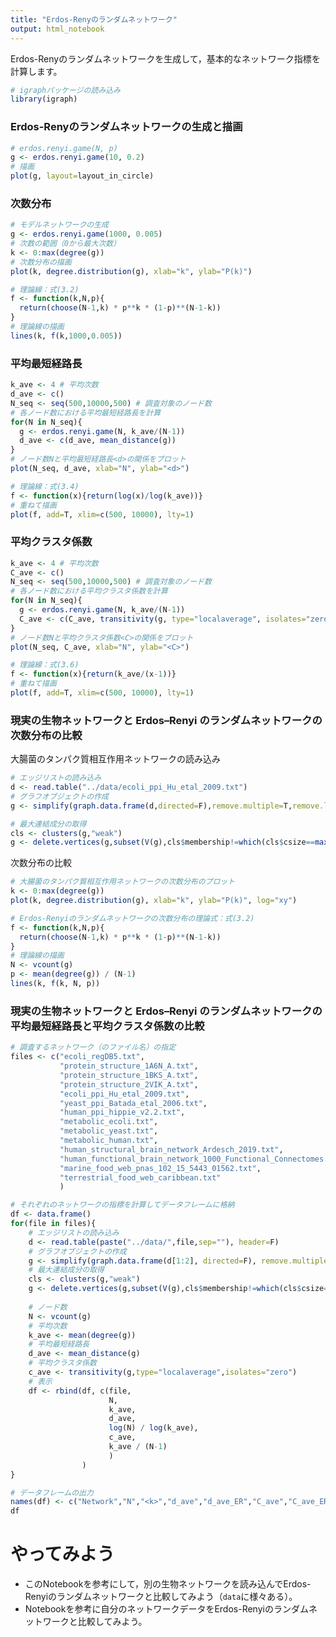 ```yaml
---
title: "Erdos-Renyのランダムネットワーク"
output: html_notebook
---
```

Erdos-Renyのランダムネットワークを生成して，基本的なネットワーク指標を計算します。


```r
# igraphパッケージの読み込み
library(igraph)
```

### Erdos-Renyのランダムネットワークの生成と描画
```r
# erdos.renyi.game(N, p)
g <- erdos.renyi.game(10, 0.2)
# 描画
plot(g, layout=layout_in_circle)
```

### 次数分布
```r
# モデルネットワークの生成
g <- erdos.renyi.game(1000, 0.005)
# 次数の範囲（0から最大次数）
k <- 0:max(degree(g))
# 次数分布の描画
plot(k, degree.distribution(g), xlab="k", ylab="P(k)")

# 理論線：式(3.2)
f <- function(k,N,p){
  return(choose(N-1,k) * p**k * (1-p)**(N-1-k))
}
# 理論線の描画
lines(k, f(k,1000,0.005))
```

### 平均最短経路長
```r
k_ave <- 4 # 平均次数
d_ave <- c()
N_seq <- seq(500,10000,500) # 調査対象のノード数
# 各ノード数における平均最短経路長を計算
for(N in N_seq){
  g <- erdos.renyi.game(N, k_ave/(N-1))
  d_ave <- c(d_ave, mean_distance(g))
}
# ノード数Nと平均最短経路長<d>の関係をプロット
plot(N_seq, d_ave, xlab="N", ylab="<d>")

# 理論線：式(3.4)
f <- function(x){return(log(x)/log(k_ave))}
# 重ねて描画
plot(f, add=T, xlim=c(500, 10000), lty=1)
```

### 平均クラスタ係数
```r
k_ave <- 4 # 平均次数
C_ave <- c()
N_seq <- seq(500,10000,500) # 調査対象のノード数
# 各ノード数における平均クラスタ係数を計算
for(N in N_seq){
  g <- erdos.renyi.game(N, k_ave/(N-1))
  C_ave <- c(C_ave, transitivity(g, type="localaverage", isolates="zero"))
}
# ノード数Nと平均クラスタ係数<C>の関係をプロット
plot(N_seq, C_ave, xlab="N", ylab="<C>")

# 理論線：式(3.6)
f <- function(x){return(k_ave/(x-1))}
# 重ねて描画
plot(f, add=T, xlim=c(500, 10000), lty=1)
```
### 現実の生物ネットワークと Erdos–Renyi のランダムネットワークの次数分布の比較
大腸菌のタンパク質相互作用ネットワークの読み込み
```r
# エッジリストの読み込み
d <- read.table("../data/ecoli_ppi_Hu_etal_2009.txt")
# グラフオブジェクトの作成
g <- simplify(graph.data.frame(d,directed=F),remove.multiple=T,remove.loops=T)

# 最大連結成分の取得
cls <- clusters(g,"weak")
g <- delete.vertices(g,subset(V(g),cls$membership!=which(cls$csize==max(cls$csize))[[1]]))
```

次数分布の比較
```r
# 大腸菌のタンパク質相互作用ネットワークの次数分布のプロット
k <- 0:max(degree(g))
plot(k, degree.distribution(g), xlab="k", ylab="P(k)", log="xy")

# Erdos-Renyiのランダムネットワークの次数分布の理論式：式(3.2)
f <- function(k,N,p){
  return(choose(N-1,k) * p**k * (1-p)**(N-1-k))
}
# 理論線の描画
N <- vcount(g)
p <- mean(degree(g)) / (N-1)
lines(k, f(k, N, p))
```

### 現実の生物ネットワークと Erdos–Renyi のランダムネットワークの平均最短経路長と平均クラスタ係数の比較
```r
# 調査するネットワーク（のファイル名）の指定
files <- c("ecoli_regDB5.txt",
           "protein_structure_1A6N_A.txt",
           "protein_structure_1BKS_A.txt",
           "protein_structure_2VIK_A.txt",
           "ecoli_ppi_Hu_etal_2009.txt",
           "yeast_ppi_Batada_etal_2006.txt",
           "human_ppi_hippie_v2.2.txt",
           "metabolic_ecoli.txt",
           "metabolic_yeast.txt",
           "metabolic_human.txt",
           "human_structural_brain_network_Ardesch_2019.txt",
           "human_functional_brain_network_1000_Functional_Connectomes.txt",
           "marine_food_web_pnas_102_15_5443_01562.txt",
           "terrestrial_food_web_caribbean.txt"
           )

# それぞれのネットワークの指標を計算してデータフレームに格納
df <- data.frame()
for(file in files){
    # エッジリストの読み込み
    d <- read.table(paste("../data/",file,sep=""), header=F)
    # グラフオブジェクトの作成
    g <- simplify(graph.data.frame(d[1:2], directed=F), remove.multiple=T, remove.loops=T)
    # 最大連結成分の取得
    cls <- clusters(g,"weak")
    g <- delete.vertices(g,subset(V(g),cls$membership!=which(cls$csize==max(cls$csize))[[1]]))
    
    # ノード数
    N <- vcount(g)
    # 平均次数
    k_ave <- mean(degree(g))
    # 平均最短経路長
    d_ave <- mean_distance(g)
    # 平均クラスタ係数
    c_ave <- transitivity(g,type="localaverage",isolates="zero")
    # 表示
    df <- rbind(df, c(file, 
                      N,
                      k_ave,
                      d_ave,
                      log(N) / log(k_ave),
                      c_ave,
                      k_ave / (N-1)
                      )
                )
}

# データフレームの出力
names(df) <- c("Network","N","<k>","d_ave","d_ave_ER","C_ave","C_ave_ER")
df
```

# やってみよう
  + このNotebookを参考にして，別の生物ネットワークを読み込んでErdos-Renyiのランダムネットワークと比較してみよう（``data``に様々ある）。
  + Notebookを参考に自分のネットワークデータをErdos-Renyiのランダムネットワークと比較してみよう。